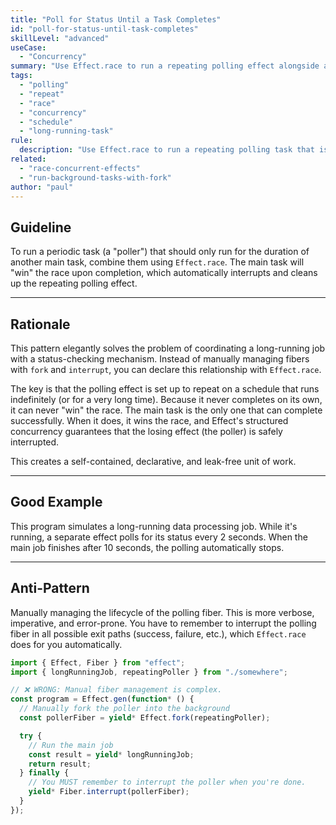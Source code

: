```yaml
---
title: "Poll for Status Until a Task Completes"
id: "poll-for-status-until-task-completes"
skillLevel: "advanced"
useCase:
  - "Concurrency"
summary: "Use Effect.race to run a repeating polling effect alongside a main task, automatically stopping the polling when the main task finishes."
tags:
  - "polling"
  - "repeat"
  - "race"
  - "concurrency"
  - "schedule"
  - "long-running-task"
rule:
  description: "Use Effect.race to run a repeating polling task that is automatically interrupted when a main task completes."
related:
  - "race-concurrent-effects"
  - "run-background-tasks-with-fork"
author: "paul"
---
```


## Guideline

To run a periodic task (a "poller") that should only run for the duration of another main task, combine them using `Effect.race`. The main task will "win" the race upon completion, which automatically interrupts and cleans up the repeating polling effect.

---

## Rationale

This pattern elegantly solves the problem of coordinating a long-running job with a status-checking mechanism. Instead of manually managing fibers with `fork` and `interrupt`, you can declare this relationship with `Effect.race`.

The key is that the polling effect is set up to repeat on a schedule that runs indefinitely (or for a very long time). Because it never completes on its own, it can never "win" the race. The main task is the only one that can complete successfully. When it does, it wins the race, and Effect's structured concurrency guarantees that the losing effect (the poller) is safely interrupted.

This creates a self-contained, declarative, and leak-free unit of work.

---

## Good Example

This program simulates a long-running data processing job. While it's running, a separate effect polls for its status every 2 seconds. When the main job finishes after 10 seconds, the polling automatically stops.

<Example path="./src/poll-for-status-until-task-completes.ts" />

---

## Anti-Pattern

Manually managing the lifecycle of the polling fiber. This is more verbose, imperative, and error-prone. You have to remember to interrupt the polling fiber in all possible exit paths (success, failure, etc.), which `Effect.race` does for you automatically.

```typescript
import { Effect, Fiber } from "effect";
import { longRunningJob, repeatingPoller } from "./somewhere";

// ❌ WRONG: Manual fiber management is complex.
const program = Effect.gen(function* () {
  // Manually fork the poller into the background
  const pollerFiber = yield* Effect.fork(repeatingPoller);

  try {
    // Run the main job
    const result = yield* longRunningJob;
    return result;
  } finally {
    // You MUST remember to interrupt the poller when you're done.
    yield* Fiber.interrupt(pollerFiber);
  }
});
```